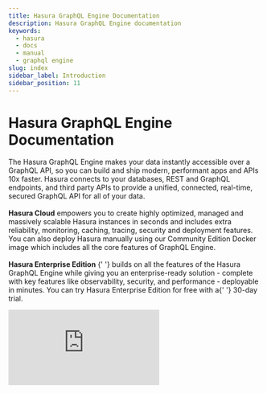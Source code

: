 ```yaml
---
title: Hasura GraphQL Engine Documentation
description: Hasura GraphQL Engine documentation
keywords:
  - hasura
  - docs
  - manual
  - graphql engine
slug: index
sidebar_label: Introduction
sidebar_position: 11
---
```



# Hasura GraphQL Engine Documentation

<div className="gallery">
  <div className="sub-heading">
    <div className="front-matter">
      <p>
        The Hasura GraphQL Engine makes your data instantly accessible over a GraphQL API, so you can build and ship
        modern, performant apps and APIs 10x faster. Hasura connects to your databases, REST and GraphQL endpoints, and
        third party APIs to provide a unified, connected, real-time, secured GraphQL API for all of your data.
        <br />
        <br />
        <Link to="https://cloud.hasura.io/signup/?pg=docs&plcmt=body&cta=hasura-cloud&tech=default" target="_blank">
          <b>Hasura Cloud</b>
        </Link> empowers you to create highly optimized, managed and massively scalable Hasura instances in seconds and includes
        extra reliability, monitoring, caching, tracing, security and deployment features. You can also deploy Hasura manually
        using our Community Edition Docker image which includes all the core features of GraphQL Engine.
        <br />
        <br />
        <VersionedLink to="/enterprise/overview">
          <b>Hasura Enterprise Edition</b>
        </VersionedLink>{' '}
        builds on all the features of the Hasura GraphQL Engine while giving you an enterprise-ready solution - complete
        with key features like observability, security, and performance - deployable in minutes. You can try Hasura
        Enterprise Edition for free with a{' '}
        <VersionedLink to="/enterprise/try-hasura-enterprise-edition">30-day trial</VersionedLink>.
      </p>
      <iframe
        src="https://www.youtube.com/embed/5E4T6SDWLJQ"
        frameBorder="0"
        allow="accelerometer; autoplay; encrypted-media; gyroscope; picture-in-picture"
        allowFullScreen
      />
    </div>
  </div>
  <div className="sub-heading">
    <h3>Popular Topics</h3>
  </div>
  <div className="card">
    <div className="card-header">
      <Basics />
      <h4>Basics</h4>
    </div>
    <p>You can get up and running with Hasura in minutes by following our Getting Started guide.</p>
    <VersionedLink to="/getting-started/overview">
      See Getting Started <ArrowRight className="arrow" />
    </VersionedLink>
  </div>
  <div className="card">
    <div className="card-header">
      <GraphQL />
      <h4>GraphQL API</h4>
    </div>
    <p>We provide an instant GraphQL API by generating your GraphQL schema for you based on your data.</p>
    <VersionedLink to="/schema/overview">
      See GraphQL Schema <ArrowRight className="arrow" />
    </VersionedLink>
  </div>
  <div className="card">
    <div className="card-header">
      <BusinessLogic />
      <h4>Actions</h4>
    </div>
    <p>
      Hasura's Actions feature allows you to write custom business logic in your preferred language and expose it as a
      GraphQL API.
    </p>
    <VersionedLink to="/actions/overview">
      See Actions <ArrowRight className="arrow" />
    </VersionedLink>
  </div>
  <div className="card">
    <div className="card-header">
      <Remote />
      <h4>Remote Schemas</h4>
    </div>
    <p>Hasura's Remote Schemas feature allows you to combine multiple GraphQL APIs into a single unified endpoint.</p>
    <VersionedLink to="/remote-schemas/overview">
      See Remote Schema <ArrowRight className="arrow" />
    </VersionedLink>
  </div>
  <div className="card">
    <div className="card-header">
      <Auth />
      <h4>Auth</h4>
    </div>
    <p>
      By using role-based authorization and industry-standard authentication patterns, you can secure your app and your
      data with ease.
    </p>
    <VersionedLink to="/auth/overview">
      See Auth <ArrowRight className="arrow" />
    </VersionedLink>
  </div>
  <div className="card">
    <div className="card-header">
      <Deployments />
      <h4>Deployments</h4>
    </div>
    <p>
      Whether you're using Hasura Cloud or one of your favorite one-click services, Hasura's containerization makes it
      quick and easy to deploy.
    </p>
    <VersionedLink to="/deployment/deployment-guides/index">
      See Deployment Guides <ArrowRight className="arrow" />
    </VersionedLink>
  </div>
</div>

